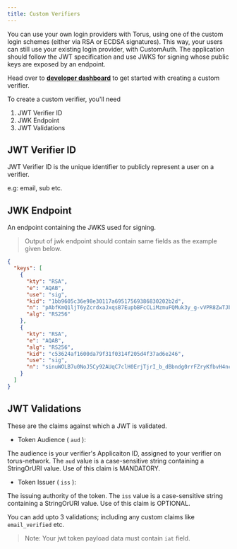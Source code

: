 ```yaml
---
title: Custom Verifiers
---
```


You can use your own login providers with Torus, using one of the custom login schemes (either via RSA or ECDSA signatures). This way, your users can still use your existing login provider, with CustomAuth. The application should follow the JWT specification and use JWKS for signing whose public keys are exposed by an endpoint.

Head over to [**developer dashboard**](https://developer.tor.us) to get started with creating a custom verifier.

To create a custom verifier, you'll need

1. JWT Verifier ID
2. JWK Endpoint
3. JWT Validations

## JWT Verifier ID

JWT Verifier ID is the unique identifier to publicly represent a user on a verifier.

e.g: email, sub etc.


## JWK Endpoint

An endpoint containing the JWKS used for signing.

> Output of jwk endpoint should contain same fields as the example given below.

```json
{
  "keys": [
    {
      "kty": "RSA",
      "e": "AQAB",
      "use": "sig",
      "kid": "1bb9605c36e98e30117a69517569386830202b2d",
      "n": "pAbfKmQ1ljT6yZcrdxaJxqsB7EupbBFcCLiMzmuFQMuk3y_g-vVPR8ZwTJbalwBxD-vUPmxmZAVok_iNthw1mnW0POg3kEwtl1qambgNKlaTeO8S3D-KGlUNV6bU-JXbyquds7v8bQjmIQ5oXhwIQt6x55bEyZTOCQDl3ZHy1XxeBWFyiPUXXnqkO51EFeVNiMi8Ihue16UY_lIizhivl2C_UwJ0Ymx9eWJ-nefPBo7Lr_fIxh81NaLMB6t5L8123RSIaaIcR_r1H_ZbEe9VNTfnGdYS3A0u-pNS_bm5jRSBo1qt01OFu0xEsjcO7-NESTBr8w8SUqGK86tg9oQz5w",
      "alg": "RS256"
    },
    {
      "kty": "RSA",
      "e": "AQAB",
      "alg": "RS256",
      "kid": "c53624af1600da79f31f0314f205d4f37ad6e246",
      "use": "sig",
      "n": "sinuWOLB7u0NoJ5Cy92AUqC7clH0ErjTjrI_b_dBbndg0rrFZryKfbvH4ncZW_yQ9izl2mjLsjsBzVwAyzWIn83QRhTtisdV7k9AkhSGdNu-cG_qPkedhqFPIn_uyBnVpxksp8clMRALetdHncUqcTfhIpngQp_JxFHle0fNsylU510fH-iZfphLO9mMpq6eB5QGynttgpdsLxLuXe1CffNQya0pmtLkU4ATfVdXV_bMqzRxxbDOnzIaLjzUJdsMuScCTjQX93xdfzEu-Vk6zOpdkrBRUuopgAX1e8NPQz150XEOTInkh0Mfhw0t1GeB7zbbjYJDmCgYTIW1g4teBw"
    }
  ]
}
```

## JWT Validations

These are the claims against which a JWT is validated.

-  Token Audience ( <code>aud</code> ):

The audience is your verifier's Applicaiton ID, assigned to your verifier on torus-network.
The <code>aud</code> value is a case-sensitive string containing a StringOrURI value. Use of this claim is MANDATORY.

-  Token Issuer ( <code>iss</code> ):

The issuing authority of the token.
The <code>iss</code> value is a case-sensitive string containing a StringOrURI value. Use of this claim is OPTIONAL.

You can add upto 3 validations; including any custom claims like <code>email_verified</code> etc.

> Note: Your jwt token payload data must contain `iat` field.
